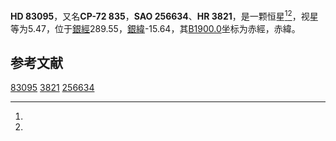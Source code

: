 {{Starbox begin
| name = HD 83095
}}
{{Starbox observe
| epoch = [[J2000.0|J2000.0]]
| constell = {{星座名待查}}<ref name=SIMBAD>{{Cite web|title=HR 3821|url=http://sim-id/|accessdate=2020-09-12|work=sim-id}}{{Dead link}}</ref><ref name=DATA>{{Cite web|title=VizieR|url=http://vizier.u-strasbg.fr/viz-bin/VizieR-5?-out.add=.&-source=5050&-corr=PK=HR&-out.max=9999&HR=3821|accessdate=2020-09-12|work=vizier.u-strasbg.fr|archive-date=2016-03-05|archive-url=https://web.archive.org/web/20160305011139/http://vizier.u-strasbg.fr/viz-bin/VizieR-5?-out.add=.&-source=5050&-corr=PK=HR&-out.max=9999&HR=3821|dead-url=no}}</ref>
| 星官 = 
| ra = {{RA|9|31|36.3}}<ref name=SIMBAD /><ref name=DATA />
| dec = {{DEC|-73|4|51}}<ref name=SIMBAD /><ref name=DATA />
| appmag_v = 5.47<ref name=SIMBAD /><ref name=DATA />
}}
{{Starbox character
| class = K4III<ref name=SIMBAD /><ref name=DATA />
| b-v = 1.56<ref name=SIMBAD /><ref name=DATA />
| u-b = 1.75<ref name=SIMBAD /><ref name=DATA />
| r-i = <ref name=SIMBAD /><ref name=DATA />
| variable = 
}}
{{Starbox astrometry
| radial_v = 1.75
| prop_mo_ra = 14
| parallax = 
| p_error = 
}}
{{Starbox catalog
| names =CP-72 835，[[SAO星表|SAO]] 256634，[[HD星表|HD]] 83095，[[亮星星表|HR]] 3821}}
{{Starbox reference|Simbad=HR+3821}}
{{Starbox end}}

'''HD 83095'''，又名'''CP-72 835'''，'''SAO 256634'''、'''HR 3821'''，是一颗恒星<ref name=SIMBAD /><ref name=DATA />，视星等为5.47，位于[[银道坐标系|銀經]]289.55，[[银道坐标系|銀緯]]-15.64，其[[曆元|B1900.0]]坐标为赤經{{RA|9|30|51.4}}，赤緯{{DEC|-72|-15.64|14}}。

== 参考文献 ==
{{reflist}}

{{star-stub}}

[[Category:HD和HDE天體|83095]]
[[Category:HR天體|3821]]
[[Category:SAO天體|256634]]